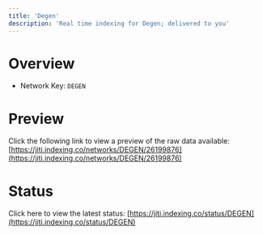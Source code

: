 ```yaml
---
title: 'Degen'
description: 'Real time indexing for Degen; delivered to you'
---
```


# Overview
- Network Key: `DEGEN`

# Preview
Click the following link to view a preview of the raw data available: [https://jiti.indexing.co/networks/DEGEN/26199876](https://jiti.indexing.co/networks/DEGEN/26199876)

# Status
Click here to view the latest status: [https://jiti.indexing.co/status/DEGEN](https://jiti.indexing.co/status/DEGEN)
